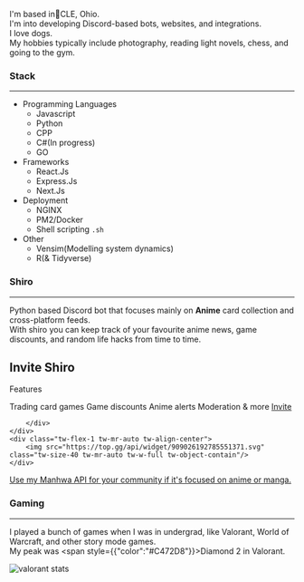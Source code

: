 

I'm based in📍CLE, Ohio.<br/>
I'm into developing Discord-based bots, websites, and integrations.<br/>
I love dogs.<br/>
My hobbies typically include photography, reading light novels, chess, and going to the gym.

### Stack
---
- Programming Languages
    - Javascript
    - Python
    - CPP
    - C#(In progress)
    - GO
- Frameworks
    - React.Js
    - Express.Js
    - Next.Js
- Deployment
    - NGINX
    - PM2/Docker
    - Shell scripting `.sh`
- Other 
    - Vensim(Modelling system dynamics)
    - R(& Tidyverse)

### Shiro
---
Python based Discord bot that focuses mainly on **Anime** card collection and cross-platform feeds.<br/>
With shiro you can keep track of your favourite anime news, game discounts, and random life hacks from time to time.


<div class="tw-w-full tw-h-full tw-bg-gray-900 tw-p-8 tw-gap-y-2 tw-items-center mobile:tw-flex-col mobile:tw-w-auto tablet:tw-flex tablet:tw-flex-row">
    <div class="tw-flex-1">
        <h2 class="tw-text-white">Invite Shiro</h2>
        <p class="tw-text-white">Features</p>
        <div class="tw-grid tw-grid-cols-2 mobile:tw-flex mobile:tw-flex-col tw-gap-y-2">
            <span class="tw-text-gray-300 tw-text-sans tw-text-base">Trading card games</span>
            <span class="tw-text-gray-300 tw-text-sans tw-text-base">Game discounts</span>
            <span class="tw-text-gray-300 tw-text-sans tw-text-base">Anime alerts</span>
            <span class="tw-text-gray-300 tw-text-sans tw-text-base">Moderation & more</span>
            <a href="https://top.gg/bot/909026192785551371" class="tw-p-2 tw-text-center tw-w-12 tw-rounded-md tw-bg-indigo-500 tw-text-base tw-text-white tw-shadow-sm hover:tw-bg-indigo-400 focus-visible:outline focus-visible:outline-2 focus-visible:outline-offset-2 focus-visible:outline-indigo-500">Invite</a>

        </div>
    </div>
    <div class="tw-flex-1 tw-mr-auto tw-align-center">
        <img src="https://top.gg/api/widget/909026192785551371.svg" class="tw-size-40 tw-mr-auto tw-w-full tw-object-contain"/>
    </div>
</div>

[Use my Manhwa API for your community if it's focused on anime or manga.](https://github.com/sireeshdevaraj/SHIRO-MANHWA-API)

### Gaming
---
I played a bunch of games when I was in undergrad, like Valorant, World of Warcraft, and other story mode games.<br/>
My peak was <span style={{"color":"#C472D8"}}>Diamond 2</span> in Valorant.

![valorant stats](/images/valorant/rank.png)